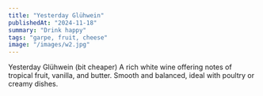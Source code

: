 ```yaml
---
title: "Yesterday Glühwein"
publishedAt: "2024-11-18"
summary: "Drink happy"
tags: "garpe, fruit, cheese"
image: "/images/w2.jpg"
---
```



Yesterday Glühwein (bit cheaper)
A rich white wine offering notes of tropical fruit, vanilla, and butter. Smooth and balanced, ideal with poultry or creamy dishes.
